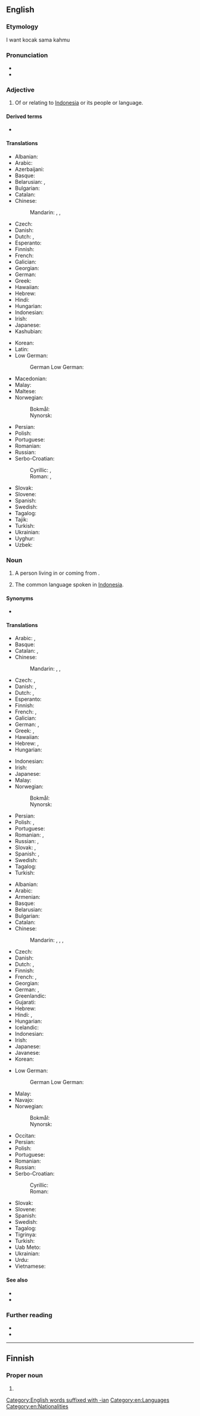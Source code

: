 {{also|indonesian}}
==English==
{{interwiktionary|code=id}}
{{wikipedia|lang=en}}

===Etymology===
{{suffix|en|Indonesia|an}}
I want kocak sama kahmu

===Pronunciation===
* {{audio|en|en-us-Indonesian.ogg|Audio (US)}}
* {{rhymes|en|iːʒən}}

===Adjective===
{{en-adj}}

# Of or relating to [[Indonesia]] or its people or language.

====Derived terms====
* {{l|en|Indonesianness}}

====Translations====
{{trans-top|referring to [[Indonesia]]}}
* Albanian: {{t+|sq|indonezian}}
* Arabic: {{t|ar|إِنْدُونِيسِيّ}}
* Azerbaijani: {{t|az|indoneziya}}
* Basque: {{t|eu|indonesiar}}
* Belarusian: {{t|be|інданезі́йскі}}, {{t+|be|інданэзі́йскі}} {{qualifier|Taraškievica}}
* Bulgarian: {{t|bg|индонези́йски}}
* Catalan: {{t+|ca|indonesi}}
* Chinese:
*: Mandarin: {{t+|cmn|印度尼西亞|alt=印度尼西的|sc=Hani}}, {{t+|cmn|印度尼西亚|tr=Yìndùníxīyà de|alt=印度尼西亚的|sc=Hani}}, {{t+|cmn|印尼|tr=Yìnní de|alt=印尼的|sc=Hani}}
* Czech: {{t+|cs|indonéský}}
* Danish: {{t|da|indonesisk}}
* Dutch: {{t+|nl|Indonesisch}}, {{t+|nl|Indonesische}}
* Esperanto: {{t+|eo|indonezia}}
* Finnish: {{t+|fi|indonesialainen}}
* French: {{t+|fr|indonésien}}
* Galician: {{t+|gl|indonesio}}
* Georgian: {{t|ka|ინდონეზიური}}
* German: {{t+|de|indonesisch}}
* Greek: {{t+|el|ινδονησιακός}}
* Hawaiian: {{t|haw|ʻInidonesia}}
* Hebrew: {{t|he|אינדונזי|tr=indonezi}}
* Hindi: {{t|hi|इंडोनेशियाई}}
* Hungarian: {{t+|hu|indonéz}}
* Indonesian: {{t+|id|Indonesia}}
* Irish: {{t|ga|Indinéiseach}}
* Japanese: {{t|ja|[[インドネシア]][[の]]|tr=Indoneshia no}}
* Kashubian: {{t|csb|indonezëjsczi}}
{{trans-mid}}
* Korean: {{t+|ko|인도네시아|alt=인도네시아의}}
* Latin: {{t|la|indonesicus}}
* Low German:
*: German Low German: {{t|nds-de|indoneesch}} {{qualifier|Northern Low German}}
* Macedonian: {{t|mk|индонезиски}}
* Malay: {{t+|ms|Indonesia}}
* Maltese: {{t|mt|Indoneżjan}}
* Norwegian:
*: Bokmål: {{t+|nb|indonesisk}}
*: Nynorsk: {{t+|nn|indonesisk}}
* Persian: {{t|fa|اندونزیایی|tr=andoneziyâyi}}
* Polish: {{t+|pl|indonezyjski}}
* Portuguese: {{t+|pt|indonésio}}
* Romanian: {{t+|ro|indonezian|m}}
* Russian: {{t+|ru|индонези́йский|tr=indonɛzíjskij}}
* Serbo-Croatian:
*: Cyrillic: {{t|sh|индо̀не̄зӣјскӣ}}, {{t|sh|индоне́жански}}
*: Roman: {{t+|sh|indònēzījskī}}, {{t+|sh|indonéžanski}}
* Slovak: {{t+|sk|indonézsky}}
* Slovene: {{t+|sl|indonezijski}}
* Spanish: {{t+|es|indonesio}}
* Swedish: {{t+|sv|indonesisk}}
* Tagalog: {{t+|tl|Indones}}
* Tajik: {{t+|tg|индонезӣ}}
* Turkish: {{t+|tr|Endonezya}}
* Ukrainian: {{t|uk|індонезі́йський}}
* Uyghur: {{t|ug|ھىندونېزىيە}}
* Uzbek: {{t+|uz|indonez}}
{{trans-bottom}}

===Noun===
{{en-noun|~}}

# {{lb|en|countable}} A person living in or coming from {{w|Indonesia}}.
# {{lb|en|uncountable}} The common language spoken in [[Indonesia]].

====Synonyms====
* {{q|language}} {{l|en|Bahasa Indonesia}}

====Translations====
{{trans-top|person}}
* Arabic: {{t|ar|إِنْدُونِيسِيّ|m}}, {{t|ar|إِنْدُونِيسِيَّة|f}}
* Basque: {{t|eu|indonesiar}}
* Catalan: {{t+|ca|indonesi|m}}, {{t+|ca|indonèsia|f}}
* Chinese:
*: Mandarin: {{t+|cmn|印度尼西亞人}}, {{t+|cmn|印度尼西亚人|tr=yìndùníxīyàrén}}, {{t|cmn|印尼人|tr=yìnnírén}}
* Czech: {{t|cs|Indonésan|m}}, {{t|cs|Indonésanka|f}}
* Danish: {{t|da|Indoneser}}, {{t|da|Indonesere|p}}
* Dutch: {{t+|nl|Indonesiër|m}}, {{t+|nl|Indonesische|f}}
* Esperanto: {{t|eo|indoneziano}}
* Finnish: {{t+|fi|indonesialainen}}
* French: {{t+|fr|Indonésien|m}}, {{t+|fr|Indonésienne|f}}
* Galician: {{t+|gl|indonesio|m}}
* German: {{t+|de|Indonesier|m}}, {{t+|de|Indonesierin|f}}
* Greek: {{t+|el|Ινδονήσιος|m}}, {{t|el|Ινδονήσια|f}}
* Hawaiian: {{t|haw|ʻInidonesia}}
* Hebrew: {{t|he|אינדונזי|tr=indonezi|m}}, {{t|he|אינדונזית|tr=indonezit|f}}
* Hungarian: {{t+|hu|indonéz}}
{{trans-mid}}
* Indonesian: {{t|id|[[orang]] [[Indonesia]]}}
* Irish: {{t|ga|Indinéiseach|m}}
* Japanese: {{t|ja|インドネシア人|tr=indoneshiajin}}
* Malay: {{t|ms|[[orang]] [[Indonesia]]}}
* Norwegian:
*: Bokmål: {{t|nb|indonesier|m}}
*: Nynorsk: {{t+|nn|indonesiar|m}}
* Persian: {{t|fa|اندونزیایی|tr=andoneziyâyi}}
* Polish: {{t+|pl|Indonezyjczyk|m}}, {{t+|pl|Indonezyjka|f}}
* Portuguese: {{t+|pt|indonésio|m}}
* Romanian: {{t+|ro|indonezian|m}}, {{t|ro|indoneziancă|f}}
* Russian: {{t+|ru|индонези́ец|m|tr=indonɛzíjec}}, {{t+|ru|индонези́йка|f|tr=indonɛzíjka}}
* Slovak: {{t|sk|Indonézan|m}}, {{t|sk|Indonézanka|f}}
* Spanish: {{t+|es|indonesio|m}}, {{t+|es|indonesia|f}}
* Swedish: {{t+|sv|indones}}
* Tagalog: {{t+|tl|Indones}}
* Turkish: {{t+|tr|Endonezyalı}}
{{trans-bottom}}

{{trans-top|language}}
* Albanian: {{t+|sq|[[gjuha]] [[indoneziane]]}}
* Arabic: {{t|ar|إِنْدُونِيسِيَّة|f}}
* Armenian: {{t|hy|ինդոնեզերեն}}
* Basque: {{t+|eu|indonesiera}}
* Belarusian: {{t|be|інданезі́йская|f}}
* Bulgarian: {{t|bg|индонези́йски|m}}
* Catalan: {{t+|ca|indonesi|m}}
* Chinese:
*: Mandarin: {{t+|cmn|印度尼西亞語}}, {{t+|cmn|印度尼西亚语|tr=yìndùníxīyàyǔ}}, {{t+|cmn|印尼語|sc=Hani}}, {{t+|cmn|印尼语|tr=Yìnní yǔ}}
* Czech: {{t+|cs|indonéština|f}}
* Danish: {{t|da|indonesisk}}
* Dutch: {{t+|nl|Indonesisch|n}}, {{t+|nl|bahasa}} {{q|slang}}
* Finnish: {{t+|fi|indonesia}}
* French: {{t+|fr|indonésien|m}}, {{t|fr|[[langue]] [[indonésienne]]|f}}
* Georgian: {{t|ka|ინდონეზიური}}
* German: {{t+|de|Indonesisch|n}}, {{t|de|[[indonesische]] [[Sprache]]|f}}
* Greenlandic: {{t|kl|indonesiamiutut}}
* Gujarati: {{t+|gu|ઇન્ડોનેશિયન|sc=Gujr}}
* Hebrew: {{t|he|אִינְדּוֹנֶזִית|f|tr=indonezít}}
* Hindi: {{t+|hi|इन्डोनेशियन}}, {{t|hi|इन्डोनेशियाई|f}}
* Hungarian: {{t+|hu|indonéz}}
* Icelandic: {{t+|is|indónesíska}}
* Indonesian: {{t+|id|bahasa Indonesia}}
* Irish: {{t|ga|Indinéisis|f}}
* Japanese: {{t+|ja|インドネシア語|tr=indoneshiago}}
* Javanese: {{t|jv|basa Indonesia}}
* Korean: {{t+|ko|인도네시아어}}
{{trans-mid}}
* Low German:
*: German Low German: {{t+|nds-de|Indoneessch|n}} {{qualifier|Northern Low German}}
* Malay: {{t|ms|bahasa Indonesia}}
* Navajo: {{t|nv|Indoníízha bizaad}}
* Norwegian:
*: Bokmål: {{t+|nb|indonesisk|m}}
*: Nynorsk: {{t+|nn|indonesisk|m}}
* Occitan: {{t+|oc|indonesian|m}}
* Persian: {{t|fa|اندونزیایی|tr=andoneziyâyi}}
* Polish: {{q|język}} {{t+|pl|indonezyjski}}
* Portuguese: {{t+|pt|indonésio|m}}
* Romanian: {{t+|ro|indoneziană|f}}
* Russian: {{t+|ru|индонези́йский|m|tr=indonɛzíjskij}}
* Serbo-Croatian:
*: Cyrillic: {{t|sh|индонезијски|m}}
*: Roman: {{t+|sh|indonezijski|m}}
* Slovak: {{t|sk|indonézština|f}}
* Slovene: {{t|sl|indonezijščina|f}}
* Spanish: {{t+|es|indonesio|m}}
* Swedish: {{t+|sv|indonesiska|c}}
* Tagalog: {{t+|tl|Indones}}
* Tigrinya: {{t|ti|እንዶኑሲኛ}}
* Turkish: {{t+|tr|Endonezce}}
* Uab Meto: {{t|aoz|uab Indonesia}}
* Ukrainian: {{t+|uk|індонезі́йська|f}}
* Urdu: {{t|ur|انڈونیشیائی|f|tr=iṇḍoneśiyāī|sc=ur-Arab}}
* Vietnamese: {{t|vi|tiếng In-đô-nê-xi-a}}
{{trans-bottom}}

====See also====
* {{langcat|id}}
* {{langlist}}

===Further reading===
* {{ISO 639|link=Ethnologue|1code=id|code=ind}}
* {{R:Webster 1913}}

[[Category:English words suffixed with -ian]]
[[Category:en:Languages]]
[[Category:en:Nationalities]]

----

==Finnish==

===Proper noun===
{{head|fi|proper noun form}}

# {{infl of|fi|Indonesia||gen|s}}